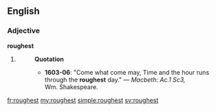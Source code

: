 ==English==

===Adjective===
'''roughest'''

# {{superlative of|rough}}
#: '''Quotation'''
#:* '''1603-06''': "Come what come may, Time and the hour runs through the '''roughest''' day." &mdash; ''Macbeth: Ac.1 Sc3,'' Wm.&nbsp;Shakespeare.

[[fr:roughest]]
[[my:roughest]]
[[simple:roughest]]
[[sv:roughest]]